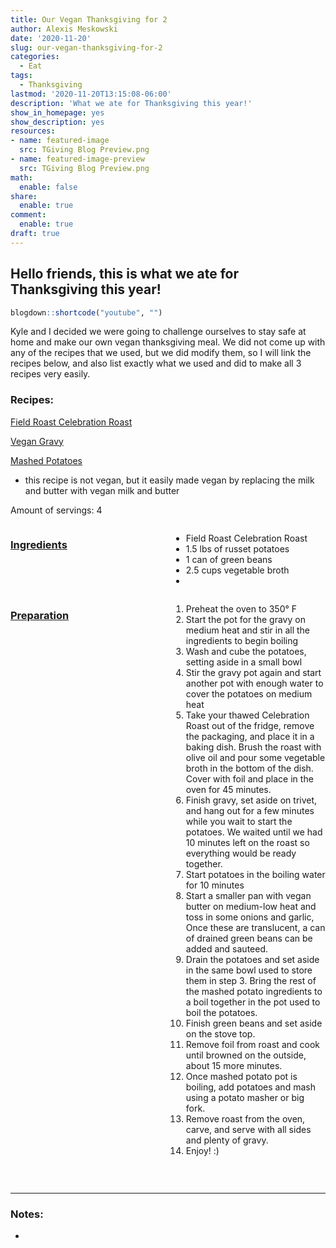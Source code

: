 ```yaml
---
title: Our Vegan Thanksgiving for 2
author: Alexis Meskowski
date: '2020-11-20'
slug: our-vegan-thanksgiving-for-2
categories:
  - Eat
tags:
  - Thanksgiving
lastmod: '2020-11-20T13:15:08-06:00'
description: 'What we ate for Thanksgiving this year!'
show_in_homepage: yes
show_description: yes
resources:
- name: featured-image
  src: TGiving Blog Preview.png
- name: featured-image-preview
  src: TGiving Blog Preview.png
math:
  enable: false
share:
  enable: true
comment:
  enable: true
draft: true
---
```

## Hello friends, this is what we ate for Thanksgiving this year!

<!-- featured_image_preview is 780x234 -->


```r
blogdown::shortcode("youtube", "")
```

Kyle and I decided we were going to challenge ourselves to stay safe at home and make our own vegan thanksgiving meal. We did not come up with any of the recipes that we used, but we did modify them, so I will link the recipes below, and also list exactly what we used and did to make all 3 recipes very easily. 

### Recipes:

[Field Roast Celebration Roast](http://fieldroast.com/recipe/celebration-roast-with-gravy-and-cumin-roasted-carrots/){target="_blank"}

[Vegan Gravy](https://www.noracooks.com/easy-vegan-gravy/){target="_blank"}

[Mashed Potatoes](https://www.budgetbytes.com/fluffy-garlic-herb-mashed-potatoes/){target="_blank"}

- this recipe is not vegan, but it easily made vegan by replacing the milk and butter with vegan milk and butter

Amount of servings: 4

:::: {style="display: grid; grid-template-columns: 1fr 1fr; grid-column-gap: 10px;"}

::: {}

### <u>Ingredients</u>

- Field Roast Celebration Roast
- 1.5 lbs of russet potatoes
- 1 can of green beans
- 2.5 cups vegetable broth
- 

::: 

::: {}

### <u>Preparation</u> 

1. Preheat the oven to 350° F
1. Start the pot for the gravy on medium heat and stir in all the ingredients to begin boiling
1. Wash and cube the potatoes, setting aside in a small bowl
1. Stir the gravy pot again and start another pot with enough water to cover the potatoes on medium heat
1. Take your thawed Celebration Roast out of the fridge, remove the packaging, and place it in a baking dish. Brush the roast with olive oil and pour some vegetable broth in the bottom of the dish. Cover with foil and place in the oven for 45 minutes.
1. Finish gravy, set aside on trivet, and hang out for a few minutes while you wait to start the potatoes. We waited until we had 10 minutes left on the roast so everything would be ready together.
1. Start potatoes in the boiling water for 10 minutes
1. Start a smaller pan with vegan butter on medium-low heat and toss in some onions and garlic, Once these are translucent, a can of drained green beans can be added and sauteed. 
1. Drain the potatoes and set aside in the same bowl used to store them in step 3. Bring the rest of the mashed potato ingredients to a boil together in the pot used to boil the potatoes. 
1. Finish green beans and set aside on the stove top.
1. Remove foil from roast and cook until browned on the outside, about 15 more minutes.
1. Once mashed potato pot is boiling, add potatoes and mash using a potato masher or big fork.
1. Remove roast from the oven, carve, and serve with all sides and plenty of gravy.
1. Enjoy! :)

:::

::::

<br>

---

### Notes:

- 




